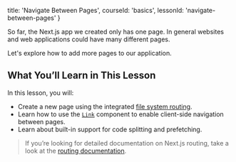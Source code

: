 
  title: 'Navigate Between Pages',
  courseId: 'basics',
  lessonId: 'navigate-between-pages'
}

So far, the Next.js app we created only has one page. In general websites and web applications could have many different pages.

Let's explore how to add more pages to our application.

## What You’ll Learn in This Lesson

In this lesson, you will:

- Create a new page using the integrated [file system routing](/docs/routing/introduction).
- Learn how to use the [`Link`](https://nextjs.org/docs/api-reference/next/link) component to enable client-side navigation between pages.
- Learn about built-in support for code splitting and prefetching.

> If you’re looking for detailed documentation on Next.js routing, take a look at the [routing documentation](/docs/routing/introduction).

